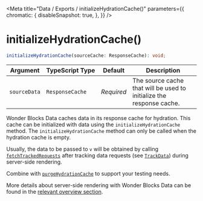 
<Meta
  title="Data / Exports / initializeHydrationCache()"
  parameters={{
        chromatic: {
            disableSnapshot: true,
        },
    }}
/>

# initializeHydrationCache()

```ts
initializeHydrationCache(sourceCache: ResponseCache): void;
```

| Argument     | TypeScript Type | Default    | Description                                                          |
| ------------ | -------------------- | ---------- | -------------------------------------------------------------------- |
| `sourceData` | `ResponseCache`      | *Required* | The source cache that will be used to initialize the response cache. |

Wonder Blocks Data caches data in its response cache for hydration. This cache can be initialized with data using the `initializeHydrationCache` method.
The `initializeHydrationCache` method can only be called when the hydration cache is empty.

Usually, the data to be passed to `v` will be obtained by calling [`fetchTrackedRequests`](/docs/data-exports-fetchtrackedrequests--page) after tracking data requests (see [`TrackData`](/docs/data-exports-trackdata--page)) during server-side rendering.

Combine with [`purgeHydrationCache`](/docs/data-exports-purgehydrationcache--page) to support your testing needs.

More details about server-side rendering with Wonder Blocks Data can be found in the [relevant overview section](/docs/data-server-side-rendering-and-hydration--page).
